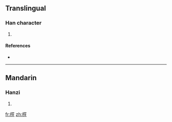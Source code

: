 ==Translingual==

===Han character===
{{Han char|rn=75|rad=木|as=11|sn=15|four=4891<sub>4</sub>|canj=木竹卜土 (DHYG)}}

# {{defn|Han|sort=木11}}

====References====
* {{Han ref|kx=0551.110|dkj=15464|hdz=21280.100|uh=6A26|ud=27174|bh=E5EC|bd=58860}}

----

==Mandarin==

===Hanzi===
{{cmn-hanzi|pin=[[zhù]] ([[zhu4]])|wg=chu<sup>4</sup>}}

# {{defn|Mandarin|sort=木11}}

[[fr:樦]]
[[zh:樦]]
